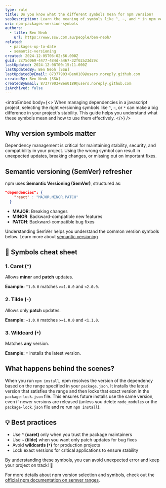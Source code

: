 ```yaml
---
type: rule
title: Do you know what the different symbols mean for npm version?
seoDescription: Learn the meaning of symbols like ^, ~, and * in npm versioning. Understand how to select dependency versions wisely for stable and predictable JavaScript projects.
uri: npm-packages-version-symbols
authors:
  - title: Ben Neoh
    url: https://www.ssw.com.au/people/ben-neoh/
related:
  - packages-up-to-date
  - semantic-versioning
created: 2024-12-05T06:02:56.000Z
guid: 2c75d069-4477-484d-a467-32f02a23d29c
lastUpdated: 2024-12-08T00:15:11.000Z
lastUpdatedBy: Ben Neoh [SSW]
lastUpdatedByEmail: 87377903+Ben0189@users.noreply.github.com
createdBy: Ben Neoh [SSW]
createdByEmail: 87377903+Ben0189@users.noreply.github.com
isArchived: false
---
```


<introEmbed
  body={<>
When managing dependencies in a javascript project, selecting the right versioning symbols like `^`, `~`, or `*` can make a big difference in your project's stability. This guide helps you understand what these symbols mean and how to use them effectively.
  </>}
/>
## Why version symbols matter

Dependency management is critical for maintaining stability, security, and compatibility in your project. Using the wrong symbol can result in unexpected updates, breaking changes, or missing out on important fixes.

## Semantic versioning (SemVer) refresher

npm uses **Semantic Versioning (SemVer)**, structured as:

```json
"dependencies": {
    "react" : "MAJOR.MINOR.PATCH"
  }
```

* **MAJOR**: Breaking changes
* **MINOR**: Backward-compatible new features
* **PATCH**: Backward-compatible bug fixes

Understanding SemVer helps you understand the common version symbols below. Learn more about [semantic versioning](/semantic-versioning)

## 🎯 Symbols cheat sheet

### 1. Caret (`^`)

Allows **minor** and **patch** updates.

**Example:** `^1.0.0` matches `>=1.0.0` and `<2.0.0`.

### 2. Tilde (`~`)

Allows only **patch** updates.

**Example:** `~1.0.0` matches `>=1.0.0` and `<1.1.0`.

### 3. Wildcard (`*`)

Matches **any** version.

**Example:** `*` installs the latest version.

## What happens behind the scenes?

When you run `npm install`, npm resolves the version of the dependency based on the range specified in your `package.json`. It installs the latest version that satisfies the range and then locks that exact version in the `package-lock.json` file. This ensures future installs use the same version, even if newer versions are released (unless you delete `node_modules` or the `package-lock.json` file and re run `npm install`).

## 💡 Best practices

* Use **`^` (caret)** only when you trust the package maintainers
* Use **`~` (tilde)** when you want only patch updates for bug fixes
* Avoid **wildcards (`*`)** for production projects
* Lock exact versions for critical applications to ensure stability

By understanding these symbols, you can avoid unexpected error and keep your project on track! 🚀

For more details about npm version selection and symbols, check out the [official npm documentation on semver ranges](https://docs.npmjs.com/cli/v9/configuring-npm/package-json#dependencies).
